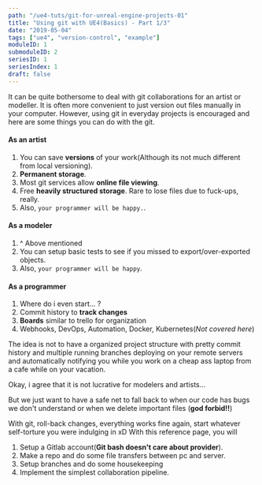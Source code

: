 ```yaml
---
path: "/ue4-tuts/git-for-unreal-engine-projects-01"
title: "Using git with UE4(Basics) - Part 1/3"
date: "2019-05-04"
tags: ["ue4", "version-control", "example"]
moduleID: 1
submoduleID: 2
seriesID: 1
seriesIndex: 1
draft: false
---
```




It can be quite bothersome to deal with git collaborations for an artist or modeller. It is often more convenient to just version out files manually in your computer. However, using git in everyday projects is encouraged and here are some things you can do with the git.

#### As an artist

1. You can save **versions** of your work(Although its not much different from local versioning).
2. **Permanent storage**.
3. Most git services allow **online file viewing**.
4. Free **heavily structured storage**. Rare to lose files due to fuck-ups, really.
5. Also, `your programmer will be happy.`.

#### As a modeler

1. ^ Above mentioned
2. You can setup basic tests to see if you missed to export/over-exported objects.
3. Also, `your programmer will be happy`.

#### As a programmer

1. Where do i even start... ?
2. Commit history to **track changes**
3. **Boards** similar to trello for organization
4. Webhooks, DevOps, Automation, Docker, Kubernetes(_Not covered here_)

The idea is not to have a organized project structure with pretty commit history and multiple running branches deploying on your remote servers and automatically notifying you while you work on a cheap ass laptop from a cafe while on your vacation.

Okay, i agree that it is not lucrative for modelers and artists...

But we just want to have a safe net to fall back to when our code has bugs we don't understand or when we delete important files (**god forbid!!**)

With git, roll-back changes, everything works fine again, start whatever self-torture you were indulging in xD
With this reference page, you will

1. Setup a Gitlab account(**Git bash doesn't care about provider**).
2. Make a repo and do some file transfers between pc and server.
3. Setup branches and do some housekeeping
4. Implement the simplest collaboration pipeline.
